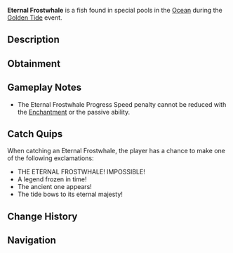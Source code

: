 {{FishInfobox
|image          = Eternal Frostwhale.png
|rarity         = Limited
|event          = Golden Tide
|sea            = First Sea
|location       = [[Golden Tide]]
|sublocation    = 
|sources        = Fishing Rod
|radar_location = 
|prog_speed     = +120
|xp             = 8000
|weather        = 
|time           = 
|season         = 
|bait           = Shark Head
|base_weight    = 1500
|base_value     = 12000
|weight_range   = 500
|base_chance    = 0.01
|base_resil     = 3
}}
'''Eternal Frostwhale''' is a {{Rarity|Limited}} fish found in special pools in the [[Ocean]] during the [[Golden Tide]] event.

== Description ==
{{Description|An ancient behemoth that emerges only during the Golden Tide, its crystalline body seemming to contain an entire frozen cosmos. This legendary creature is said to have witnessed countless celebrations, its presence marking truly special occasions.|Bestiary Entry}}

== Obtainment ==
{{Fish Availability|
Golden Tide
|top_rods      = 
Leviathan's Fang Rod\38326.86\207475.29;
Free Spirit Rod\31593.93\201836.13;
Trident Rod\31293.98\199919.9;
Ethereal Prism Rod\25760.87\112486.67;
No-Life Rod\25645.01\142287.7;
Resourceful Rod\19822.63\92899.16;
Destiny Rod\20862.25\104942.29;
Heaven's Rod\19585.78\103278.54;
Azure Of Lagoon\20396.52\122581.53;
The Lost Rod\17750.96\91764.22;
Volcanic Rod\16020.26\83187.38;
Seraphic Rod\24850.43\115564.49;
Rod Of The Forgotten Fang\23337.43\113981.94;
Challenger's Rod\22514.06\113194.14;
Rod Of The Depths\21023.15\109259.09;
Rod Of The Exalted One\20635.83\107825.72;
Zeus Rod\20584.42\105434.11;
Verdant Shear Rod\20156.65\105655.98;
Blazebringer Rod\19503.19\100236.9;
Depthseeker Rod\18508.38\99359.29;
Avalanche Rod\16684.8\89764.09;
Steady Rod\5441.29\34270.34
|recommended   = Trident Rod
}}

== Gameplay Notes ==
* The Eternal Frostwhale Progress Speed penalty cannot be reduced with the {{Enchantment|Steady}} [[Enchantment]] or the {{Item|Tempest Rod}} passive ability.

== Catch Quips ==
When catching an Eternal Frostwhale, the player has a chance to make one of the following exclamations:
* THE ETERNAL FROSTWHALE! IMPOSSIBLE!
* A legend frozen in time!
* The ancient one appears!
* The tide bows to its eternal majesty!

== Change History ==
{{Change History|{{subst:Current Version}}}}

== Navigation ==
{{Fish Navbox|Golden Tide}}